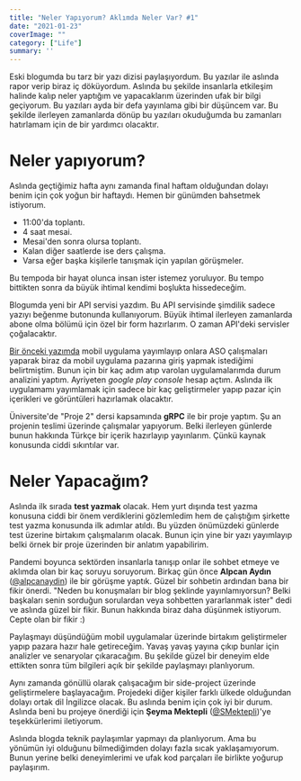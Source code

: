 ```yaml
---
title: "Neler Yapıyorum? Aklımda Neler Var? #1"
date: "2021-01-23"
coverImage: ""
category: ["Life"]
summary: ''
---
```


Eski blogumda bu tarz bir yazı dizisi paylaşıyordum. Bu yazılar ile aslında rapor verip biraz iç döküyordum. Aslında bu şekilde insanlarla etkileşim halinde kalıp neler yaptığım ve yapacaklarım üzerinden ufak bir bilgi geçiyorum. Bu yazıları ayda bir defa yayınlama gibi bir düşüncem var. Bu şekilde ilerleyen zamanlarda dönüp bu yazıları okuduğumda bu zamanları hatırlamam için de bir yardımcı olacaktır.

# Neler yapıyorum?

Aslında geçtiğimiz hafta aynı zamanda final haftam olduğundan dolayı benim için çok yoğun bir haftaydı. Hemen bir günümden bahsetmek istiyorum.

- 11:00'da toplantı.
- 4 saat mesai.
- Mesai'den sonra olursa toplantı.
- Kalan diğer saatlerde ise ders çalışma.
- Varsa eğer başka kişilerle tanışmak için yapılan görüşmeler.

Bu tempoda bir hayat olunca insan ister istemez yoruluyor. Bu tempo bittikten sonra da büyük ihtimal kendimi boşlukta hissedeceğim.

Blogumda yeni bir API servisi yazdım. Bu API servisinde şimdilik sadece yazıyı beğenme butonunda kullanıyorum. Büyük ihtimal ilerleyen zamanlarda abone olma bölümü için özel bir form hazırlarım. O zaman API'deki servisler çoğalacaktır.

[Bir önceki yazımda](/blog/hadi-yelken-acalim-yeni-deneyimlere) mobil uygulama yayımlayıp onlara ASO çalışmaları yaparak biraz da mobil uygulama pazarına giriş yapmak istediğimi belirtmiştim. Bunun için bir kaç adım atıp varolan uygulamalarımda durum analizini yaptım. Ayriyeten _google play console_ hesap açtım. Aslında ilk uygulamamı yayımlamak için sadece bir kaç geliştirmeler yapıp pazar için içerikleri ve görüntüleri hazırlamak olacaktır.

Üniversite'de "Proje 2" dersi kapsamında **gRPC** ile bir proje yaptım. Şu an projenin teslimi üzerinde çalışmalar yapıyorum. Belki ilerleyen günlerde bunun hakkında Türkçe bir içerik hazırlayıp yayınlarım. Çünkü kaynak konusunda ciddi sıkıntılar var.

# Neler Yapacağım?

Aslında ilk sırada **test yazmak** olacak. Hem yurt dışında test yazma konusuna ciddi bir önem verdiklerini gözlemledim hem de çalıştığım şirkette test yazma konusunda ilk adımlar atıldı. Bu yüzden önümüzdeki günlerde test üzerine birtakım çalışmalarım olacak. Bunun için yine bir yazı yayımlayıp belki örnek bir proje üzerinden bir anlatım yapabilirim.

Pandemi boyunca sektörden insanlarla tanışıp onlar ile sohbet etmeye ve aklımda olan bir kaç soruyu soruyorum. Birkaç gün önce **Alpcan Aydın** ([@alpcanaydin](https://twitter.com/alpcanaydin)) ile bir görüşme yaptık. Güzel bir sohbetin ardından bana bir fikir önerdi. "Neden bu konuşmaları bir blog şeklinde yayınlamıyorsun? Belki başkaları senin sorduğun sorulardan veya sohbetten yararlanmak ister" dedi ve aslında güzel bir fikir. Bunun hakkında biraz daha düşünmek istiyorum. Cepte olan bir fikir :)

Paylaşmayı düşündüğüm mobil uygulamalar üzerinde birtakım geliştirmeler yapıp pazara hazır hale getireceğim. Yavaş yavaş yayına çıkıp bunlar için analizler ve senaryolar çıkaracağım. Bu şekilde güzel bir deneyim elde ettikten sonra tüm bilgileri açık bir şekilde paylaşmayı planlıyorum.

Aynı zamanda gönüllü olarak çalışacağım bir side-project üzerinde geliştirmelere başlayacağım. Projedeki diğer kişiler farklı ülkede olduğundan dolayı ortak dil İngilizce olacak. Bu aslında benim için çok iyi bir durum. Aslında beni bu projeye önerdiği için **Şeyma Mektepli** ([@SMektepli](https://twitter.com/SMektepli))'ye teşekkürlerimi iletiyorum.

Aslında blogda teknik paylaşımlar yapmayı da planlıyorum. Ama bu yönümün iyi olduğunu bilmediğimden dolayı fazla sıcak yaklaşamıyorum. Bunun yerine belki deneyimlerimi ve ufak kod parçaları ile birlikte yoğurup paylaşırım.
